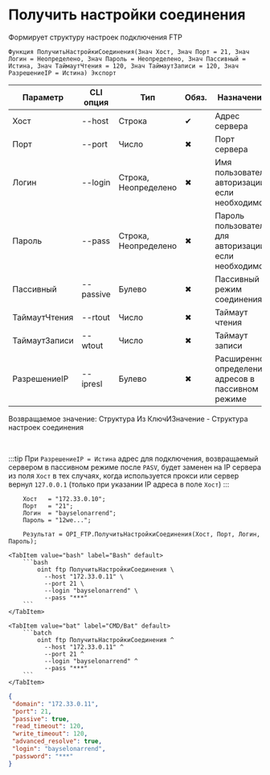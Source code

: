 ﻿---
sidebar_position: 12
description: Получить настройки соединения и другие функции для работы с FTP в Открытом пакете интеграций - бесплатной open-source библиотеке интеграций для 1С:Предприятие 8, OneScript и CLI
keywords: [1C, 1С, 1С:Предприятие, 1С:Предприятие 8.3, API, Интеграция, Сервисы, Обмен, OneScript, CLI, FTP]
---


# Получить настройки соединения
 Формирует структуру настроек подключения FTP



`Функция ПолучитьНастройкиСоединения(Знач Хост, Знач Порт = 21, Знач Логин = Неопределено, Знач Пароль = Неопределено, Знач Пассивный = Истина, Знач ТаймаутЧтения = 120, Знач ТаймаутЗаписи = 120, Знач РазрешениеIP = Истина) Экспорт`

  | Параметр | CLI опция | Тип | Обяз. | Назначение |
  |-|-|-|-|-|
  | Хост | --host | Строка | &#x2714; | Адрес сервера |
  | Порт | --port | Число | &#x2716; | Порт сервера |
  | Логин | --login | Строка, Неопределено | &#x2716; | Имя пользователя авторизации, если необходимо |
  | Пароль | --pass | Строка, Неопределено | &#x2716; | Пароль пользователя для авторизации, если необходимо |
  | Пассивный | --passive | Булево | &#x2716; | Пассивный режим соединения |
  | ТаймаутЧтения | --rtout | Число | &#x2716; | Таймаут чтения |
  | ТаймаутЗаписи | --wtout | Число | &#x2716; | Таймаут записи |
  | РазрешениеIP | --ipresl | Булево | &#x2716; | Расширенное определение адресов в пассивном режиме |

  
  Возвращаемое значение:   Структура Из КлючИЗначение - Структура настроек соединения

<br/>

:::tip
При `РазрешениеIP = Истина` адрес для подключения, возвращаемый сервером в пассивном режиме после `PASV`, будет заменен на IP сервера из поля `Хост` в тех случаях, когда используется прокси или сервер вернул `127.0.0.1` (только при указании IP адреса в поле `Хост`)
:::
<br/>



```bsl title="Пример использования для 1С:Предприятие/OneScript"
    Хост   = "172.33.0.10";
    Порт   = "21";
    Логин  = "bayselonarrend";
    Пароль = "12we...";

    Результат = OPI_FTP.ПолучитьНастройкиСоединения(Хост, Порт, Логин, Пароль);
```
    

 <Tabs>
  
    <TabItem value="bash" label="Bash" default>
        ```bash
            oint ftp ПолучитьНастройкиСоединения \
              --host "172.33.0.11" \
              --port 21 \
              --login "bayselonarrend" \
              --pass "***"
        ```
    </TabItem>
  
    <TabItem value="bat" label="CMD/Bat" default>
        ```batch
            oint ftp ПолучитьНастройкиСоединения ^
              --host "172.33.0.11" ^
              --port 21 ^
              --login "bayselonarrend" ^
              --pass "***"
        ```
    </TabItem>
</Tabs>


```json title="Результат"
{
 "domain": "172.33.0.11",
 "port": 21,
 "passive": true,
 "read_timeout": 120,
 "write_timeout": 120,
 "advanced_resolve": true,
 "login": "bayselonarrend",
 "password": "***"
}
```
